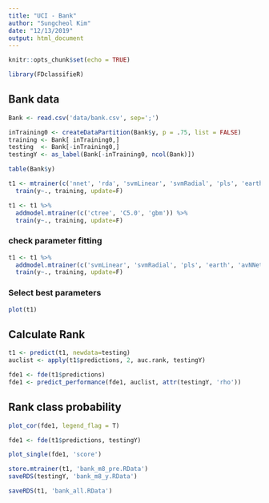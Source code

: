 ```yaml
---
title: "UCI - Bank"
author: "Sungcheol Kim"
date: "12/13/2019"
output: html_document
---
```


```r
knitr::opts_chunk$set(echo = TRUE)

library(FDclassifieR)
```

## Bank data
```r
Bank <- read.csv('data/bank.csv', sep=';')

inTraining0 <- createDataPartition(Bank$y, p = .75, list = FALSE)
training <- Bank[ inTraining0,]
testing  <- Bank[-inTraining0,]
testingY <- as_label(Bank[-inTraining0, ncol(Bank)])
```

```r
table(Bank$y)
```

```r
t1 <- mtrainer(c('nnet', 'rda', 'svmLinear', 'svmRadial', 'pls', 'earth', 'avNNet', 'mlp', 'nb', 'rf', 'rpart', 'xgbTree', 'ctree', 'C5.0', 'gbm', 'bayesglm', 'earth', 'glm', 'avNNet', 'glmnet', 'simpls', 'xgbLinear','ctree', 'C5.0', 'gbm')) %>%
  train(y~., training, update=F)
```

```r
t1 <- t1 %>%
  addmodel.mtrainer(c('ctree', 'C5.0', 'gbm')) %>%
  train(y~., training, update=F)
```

### check parameter fitting

```r
t1 <- t1 %>%
  addmodel.mtrainer(c('svmLinear', 'svmRadial', 'pls', 'earth', 'avNNet', 'mlp', 'nb', 'rf', 'rpart', 'xgbTree', 'ctree', 'C5.0', 'gbm', 'bayesglm', 'earth', 'glm', 'avNNet', 'glmnet', 'simpls', 'xgbLinear','ctree', 'C5.0', 'gbm' )) %>%
  train(y~., training, update=F)
```

### Select best parameters

```r
plot(t1)
```

## Calculate Rank

```r
t1 <- predict(t1, newdata=testing)
auclist <- apply(t1$predictions, 2, auc.rank, testingY)

fde1 <- fde(t1$predictions)
fde1 <- predict_performance(fde1, auclist, attr(testingY, 'rho'))
```

## Rank class probability

```r
plot_cor(fde1, legend_flag = T)
```

```r
fde1 <- fde(t1$predictions, testingY)
```

```r
plot_single(fde1, 'score')
```

```r
store.mtrainer(t1, 'bank_m8_pre.RData')
saveRDS(testingY, 'bank_m8_y.RData')
```

```r
saveRDS(t1, 'bank_all.RData')
```

